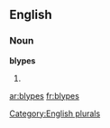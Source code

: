 
==English==

===Noun===
'''blypes'''

# {{plural of|[[blype]]}}

[[Category:English plurals]]

[[ar:blypes]]
[[fr:blypes]]